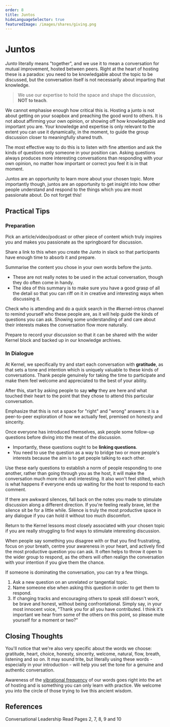 ```yaml
---
order: 8
title: Juntos
hideLanguageSelector: true
featuredImage: /images/shares/giving.png
---
```


# Juntos

_Junto_ literally means "together", and we use it to mean a conversation for mutual improvement, hosted between peers. Right at the heart of hosting these is a paradox: you need to be knowledgable about the topic to be discussed, but the conversation itself is not necessarily about imparting that knowledge.

> We use our expertise to hold the space and shape the discussion, **NOT to teach**.

We cannot emphasise enough how critical this is. Hosting a junto is not about getting on your soapbox and preaching the good word to others. It is not about affirming your own opinion, or showing off how knowledgable and important you are. Your knowledge and expertise is only relevant to the extent you can use it dynamically, in the moment, to guide the group discussion closer to meaningfully shared truth. 

The most effective way to do this is to listen with fine attention and ask the kinds of questions only someone in your position can. Asking questions always produces more interesting conversations than responding with your own opinion, no matter how important or correct you feel it is in that moment.

Juntos are an opportunity to learn more about your chosen topic. More importantly though, juntos are an opportunity to get insight into how other people understand and respond to the things which you are most passionate about. Do not forget this!

## Practical Tips 

### Preparation

<Process>

Pick an article/video/podcast or other piece of content which truly inspires you and makes you passionate as the springboard for discussion.

Share a link to this when you create the Junto in slack so that participants have enough time to absorb it and prepare.

<Box>

Summarise the content you chose in your own words before the junto. 

- These are not really notes to be used in the actual conversation, though they do often come in handy.
- The idea of this summary is to make sure you have a good grasp of all the detail so that you can riff on it in creative and interesting ways when discussing it.

</Box>

Check who is attending and do a quick search in the #kernel-intros channel to remind yourself who these people are, as it will help guide the kinds of questions you can ask. Showing some understanding of and care about their interests makes the conversation flow more naturally.

Prepare to record your discussion so that it can be shared with the wider Kernel block and backed up in our knowledge archives.

</Process>

### In Dialogue

<Process>

At Kernel, we specifically try and start each conversation with **gratitude**, as that sets a tone and intention which is uniquely valuable to these kinds of conversations. Thank people genuinely for taking the time to participate and make them feel welcome and appreciated to the best of your ability.

After this, start by asking people to say **why** they are here and what touched their heart to the point that they chose to attend this particular conversation.

Emphasize that this is not a space for "right" and "wrong" answers: it is a peer-to-peer exploration of how we actually feel, premised on honesty and sincerity.

<Box>

Once everyone has introduced themselves, ask people some follow-up questions before diving into the meat of the discussion.

- Importantly, these questions ought to be **linking questions**.
- You need to use the question as a way to bridge two or more people's interests because the aim is to get people talking to each other.

</Box>

Use these early questions to establish a norm of people responding to one another, rather than going through you as the host, it will make the conversation much more rich and interesting. It also won't feel stilted, which is what happens if everyone ends up waiting for the host to respond to each comment.

If there are awkward silences, fall back on the notes you made to stimulate discussion along a different direction. If you're feeling really brave, let the silence sit be for a little while. Silence is truly the most productive space in any dialogue if you can hold it without too much discomfort.

Return to the Kernel lessons most closely associated with your chosen topic if you are really struggling to find ways to stimulate interesting discussion.

When people say something you disagree with or that you find frustrating, focus on your breath, centre your awareness in your heart, and actively find the most productive question you can ask. It often helps to throw it open to the wider group to respond, as the others will often realign the conversation with your intention if you give them the chance.

<Box>

If someone is dominating the conversation, you can try a few things.

1. Ask a new question on an unrelated or tangential topic. 
2. Name someone else when asking this question in order to get them to respond.
3. If changing tracks and encouraging others to speak still doesn't work, be brave and honest, without being confrontational. Simply say, in your most innocent voice, "Thank you for all you have contributed. I think it's important we hear from some of the others on this point, so please mute yourself for a moment or two?"

</Box>

</Process>

## Closing Thoughts 

You'll notice that we're also very specific about the words we choose: gratitude, heart, choice, honesty, sincerity, welcome, natural, flow, breath, listening and so on. It may sound trite, but literally using these words - especially in your introduction - will help you set the tone for a genuine and authentic conversation.

Awareness of the [vibrational frequency](https://www.amazon.com/Doctrine-Vibration-Doctrines-Associated-Traditions/dp/0887064329) of our words goes right into the art of hosting and is something you can only learn with practice. We welcome you into the circle of those trying to live this ancient wisdom.

## References

<List>

<Link to="https://conversational-leadership.net/junto-club/">
Conversational Leadership
</Link>

<Link to="https://s3.us-west-2.amazonaws.com/secure.notion-static.com/56a5d908-c0fd-42c7-90a0-73babf88fdf2/Ben-Franklin-Circles-Toolkit-for-Hosts.pdf?X-Amz-Algorithm=AWS4-HMAC-SHA256&X-Amz-Credential=AKIAT73L2G45O3KS52Y5%2F20210720%2Fus-west-2%2Fs3%2Faws4_request&X-Amz-Date=20210720T152146Z&X-Amz-Expires=86400&X-Amz-Signature=9a9944b90ee88a148f702c13276e14515f6d672866332e1c04228a3a42c44f49&X-Amz-SignedHeaders=host&response-content-disposition=filename%20%3D%22Ben%2520Franklin%2520Circles%253A%2520Toolkit%2520for%2520Hosts.pdf%22">
Read Pages 2, 7, 8, 9 and 10
</Link>

</List>
